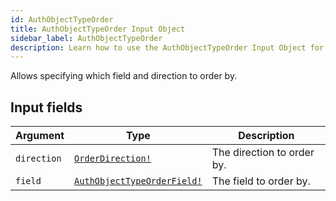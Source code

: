 ```yaml
---
id: AuthObjectTypeOrder
title: AuthObjectTypeOrder Input Object
sidebar_label: AuthObjectTypeOrder
description: Learn how to use the AuthObjectTypeOrder Input Object for Builder's API.
---
```


Allows specifying which field and direction to order by.

## Input fields

| Argument    | Type                                                                        | Description                |
| ----------- | --------------------------------------------------------------------------- | -------------------------- |
| `direction` | [`OrderDirection!`](/docs/composer/builder/api/schema/enum/OrderDirection.mdx)                     | The direction to order by. |
| `field`     | [`AuthObjectTypeOrderField!`](/docs/composer/builder/api/schema/enum/AuthObjectTypeOrderField.mdx) | The field to order by.     |
